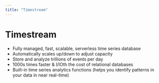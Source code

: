 ```yaml
---
title: "Timestream"
---
```

# Timestream
- Fully managed, fast, scalable, serverless time series database
- Automatically scales up/down to adjust capacity
- Store and analyze trillions of events per day
- 1000s times faster & I/lOth the cost of relational databases
- Built-in time series analytics functions (helps you identify patterns in your data in near real-time)